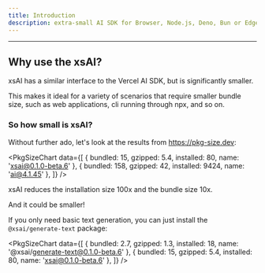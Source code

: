 ```yaml
---
title: Introduction
description: extra-small AI SDK for Browser, Node.js, Deno, Bun or Edge Runtime.
---
```



---

## Why use the xsAI?

xsAI has a similar interface to the Vercel AI SDK, but is significantly smaller.

This makes it ideal for a variety of scenarios that require smaller bundle size, such as web applications, cli running through npx, and so on.

### So how small is xsAI?

Without further ado, let's look at the results from https://pkg-size.dev:

<PkgSizeChart data={[
  { bundled: 15, gzipped: 5.4, installed: 80, name: 'xsai@0.1.0-beta.6' },
  { bundled: 158, gzipped: 42, installed: 9424, name: 'ai@4.1.45' },
]} />

xsAI reduces the installation size 100x and the bundle size 10x.

And it could be smaller!

If you only need basic text generation, you can just install the `@xsai/generate-text` package:

<PkgSizeChart data={[
  { bundled: 2.7, gzipped: 1.3, installed: 18, name: '@xsai/generate-text@0.1.0-beta.6' },
  { bundled: 15, gzipped: 5.4, installed: 80, name: 'xsai@0.1.0-beta.6' },
]} />

